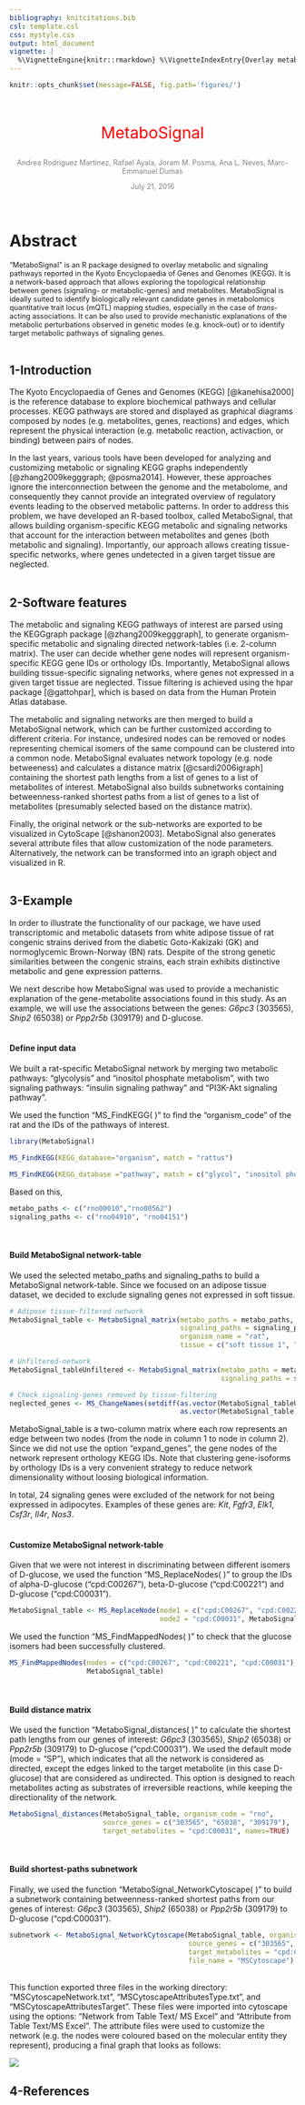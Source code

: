```yaml
---
bibliography: knitcitations.bib
csl: template.csl
css: mystyle.css
output: html_document
vignette: |
  %\VignetteEngine{knitr::rmarkdown} %\VignetteIndexEntry{Overlay metabolic and signaling KEGG pathways} \usepackage[utf8]{inputenc}
---
```



```r
knitr::opts_chunk$set(message=FALSE, fig.path='figures/')
```

<!-- Title block --> 
<br>
<p style="text-align:center;font-size:200%;color:Red"> MetaboSignal </p>
<p style="text-align:center;font-size:90%;color:Gray"> Andrea Rodriguez Martinez, 
Rafael Ayala, Joram M. Posma, Ana L. Neves, Marc-Emmanuel Dumas </p>
<p style="text-align:center;font-size:90%;color:Gray"> July 21, 2016 </p>
<br>

# Abstract
<p style="font-size:90%"> "MetaboSignal" is an R package designed to overlay metabolic and signaling pathways reported in the Kyoto Encyclopaedia of Genes and Genomes (KEGG). It is a network-based approach that allows exploring the topological relationship between genes (signaling- or metabolic-genes) and metabolites. MetaboSignal is ideally suited to identify biologically relevant candidate genes in metabolomics quantitative trait locus (mQTL) mapping studies, especially in the case of *trans*-acting associations. It can be also used to provide mechanistic explanations of the metabolic perturbations observed in genetic modes (e.g. knock-out) or to identify target metabolic pathways of signaling genes. <br><br> </p>

## 1-Introduction

The Kyoto Encyclopaedia of Genes and Genomes (KEGG) [@kanehisa2000] is the reference database to explore biochemical pathways and cellular processes. KEGG pathways are stored and displayed as graphical diagrams composed by nodes (e.g. metabolites, genes, reactions) and edges, which represent the physical interaction (e.g. metabolic reaction, activaction, or binding) between pairs of nodes. 

In the last years, various tools have been developed for analyzing and customizing metabolic or signaling KEGG graphs independently [@zhang2009kegggraph; @posma2014]. However, these approaches ignore the interconnection between the genome and the metabolome, and consequently they cannot provide an integrated overview of regulatory events leading to the observed metabolic patterns. In order to address this problem, we have developed an R-based toolbox, called MetaboSignal, that allows building organism-specific KEGG metabolic and signaling networks that account for the interaction between metabolites and genes (both metabolic and signaling). Importantly, our approach allows creating tissue-specific networks, where genes undetected in a given target tissue are neglected. 
<br><br>

## 2-Software features

The metabolic and signaling KEGG pathways of interest are parsed using the KEGGgraph package [@zhang2009kegggraph], to generate organism-specific metabolic and signaling directed network-tables (i.e. 2-column matrix). The user can decide whether gene nodes will represent organism-specific KEGG gene IDs or orthology IDs. Importantly, MetaboSignal allows building tissue-specific signaling networks, where genes not expressed in a given target tissue are neglected. Tissue filtering is achieved using the hpar package [@gattohpar], which is based on data from the Human Protein Atlas database.

The metabolic and signaling networks are then merged to build a MetaboSignal network, which can be further customized according to different criteria. For instance, undesired nodes can be removed or nodes representing chemical isomers of the same compound can be clustered into a common node. MetaboSignal evaluates network topology (e.g. node betweeness) and calculates a distance matrix [@csardi2006igraph] containing the shortest path lengths from a list of genes to a list of metabolites of interest. MetaboSignal also builds subnetworks containing betweenness-ranked shortest paths from a list of genes to a list of metabolites (presumably selected based on the distance matrix).

Finally, the original network or the sub-networks are exported to be visualized in CytoScape [@shanon2003]. MetaboSignal also generates several attribute files that allow customization of the node parameters. Alternatively, the network can be transformed into an igraph object and visualized in R. 
<br><br>

## 3-Example

In order to illustrate the functionality of our package, we have used transcriptomic and metabolic datasets from white adipose tissue of rat congenic strains derived from the diabetic Goto-Kakizaki (GK) and normoglycemic Brown-Norway (BN) rats. Despite of the strong genetic similarities between the congenic strains, each strain exhibits distinctive metabolic and gene expression patterns.

We next describe how MetaboSignal was used to provide a mechanistic explanation of the gene-metabolite associations found in this study. As an example, we will use the associations between the genes: *G6pc3* (303565), *Ship2* (65038) or *Ppp2r5b* (309179) and D-glucose.
<br><br>

#### Define input data

We built a rat-specific MetaboSignal network by merging two metabolic pathways: “glycolysis”  and "inositol phosphate metabolism", with two signaling pathways: “insulin signaling pathway” and “PI3K-Akt signaling pathway”.

We used the function “MS_FindKEGG( )” to find the “organism_code” of the rat and the IDs of the pathways of interest.

```r
library(MetaboSignal)
```

```r
MS_FindKEGG(KEGG_database="organism", match = "rattus")
```

```r
MS_FindKEGG(KEGG_database ="pathway", match = c("glycol", "inositol phosphate","insulin signal", "akt"), organism_code = "rno")
```

Based on this,

```r
metabo_paths <- c("rno00010","rno00562")
signaling_paths <- c("rno04910", "rno04151")
```
<br>

#### Build MetaboSignal network-table

We used the selected metabo_paths and signaling_paths to build a MetaboSignal network-table. Since we focused on an adipose tissue dataset, we decided to exclude signaling genes not expressed in soft tissue.

```r
# Adipose tissue-filtered network
MetaboSignal_table <- MetaboSignal_matrix(metabo_paths = metabo_paths, 
                                          signaling_paths = signaling_paths, 
                                          organism_name = "rat", 
                                          tissue = c("soft tissue 1", "soft tissue 2" ))

# Unfiltered-network
MetaboSignal_tableUnfiltered <- MetaboSignal_matrix(metabo_paths = metabo_paths, 
                                                    signaling_paths = signaling_paths)

# Check signaling-genes removed by tissue-filtering
neglected_genes <- MS_ChangeNames(setdiff(as.vector(MetaboSignal_tableUnfiltered), 
                                          as.vector(MetaboSignal_table)), "rno")

```

MetaboSignal_table is a two-column matrix where each row represents an edge between two nodes (from the node in column 1 to node in column 2). Since we did not use the option "expand_genes", the gene nodes of the network represent orthology KEGG IDs. Note that clustering gene-isoforms by orthology IDs is a very convenient strategy to reduce network dimensionality without loosing biological information. 

In total, 24 signaling genes were excluded of the network for not being expressed in adipocytes. Examples of these genes are: *Kit*, *Fgfr3*, *Elk1*, *Csf3r*, *Il4r*, *Nos3*.
<br><br>

#### Customize MetaboSignal network-table

Given that we were not interest in discriminating between different isomers of D-glucose, we used the function “MS_ReplaceNodes( )” to group the IDs of alpha-D-glucose ("cpd:C00267"), beta-D-glucose ("cpd:C00221") and D-glucose ("cpd:C00031").

```r
MetaboSignal_table <- MS_ReplaceNode(node1 = c("cpd:C00267", "cpd:C00221"), 
                                     node2 = "cpd:C00031", MetaboSignal_table)
```

We used the function “MS_FindMappedNodes( )” to check that the glucose isomers had been successfully clustered.

```r
MS_FindMappedNodes(nodes = c("cpd:C00267", "cpd:C00221", "cpd:C00031"),
                   MetaboSignal_table)
```
<br>

#### Build distance matrix

We used the function “MetaboSignal_distances( )” to calculate the shortest path lengths from our genes of interest: *G6pc3* (303565), *Ship2* (65038) or *Ppp2r5b* (309179) to D-glucose ("cpd:C00031"). We used the default mode (mode = "SP"), which indicates that all the network is considered as directed, except the edges linked to the target metabolite (in this case D-glucose) that are considered as undirected. This option is designed to reach metabolites acting as substrates of irreversible reactions, while keeping the directionality of the network.


```r
MetaboSignal_distances(MetaboSignal_table, organism_code = "rno", 
                       source_genes = c("303565", "65038", "309179"), 
                       target_metabolites = "cpd:C00031", names=TRUE)
```
<br>

#### Build shortest-paths subnetwork

Finally, we used the function “MetaboSignal_NetworkCytoscape( )” to build a subnetwork containing betweenness-ranked shortest paths from our genes of interest: *G6pc3* (303565), *Ship2* (65038) or *Ppp2r5b* (309179) to D-glucose ("cpd:C00031").

```r
subnetwork <- MetaboSignal_NetworkCytoscape(MetaboSignal_table, organism_code="rno",
                                            source_genes = c("303565", "65038", "309179"), 
                                            target_metabolites = "cpd:C00031", type = "bw", 
                                            file_name = "MSCytoscape")
```
<br>
This function exported three files in the working directory: “MSCytoscapeNetwork.txt”,
“MSCytoscapeAttributesType.txt”, and “MSCytoscapeAttributesTarget”. These files were imported into cytoscape using the options: “Network from Table Text/ MS Excel” and “Attribute from Table Text/MS Excel”. The attribute files were used to customize the network (e.g. the nodes were coloured based on the molecular entity they represent), producing a final graph that looks as follows:

![](./figures/network.png)



## 4-References



